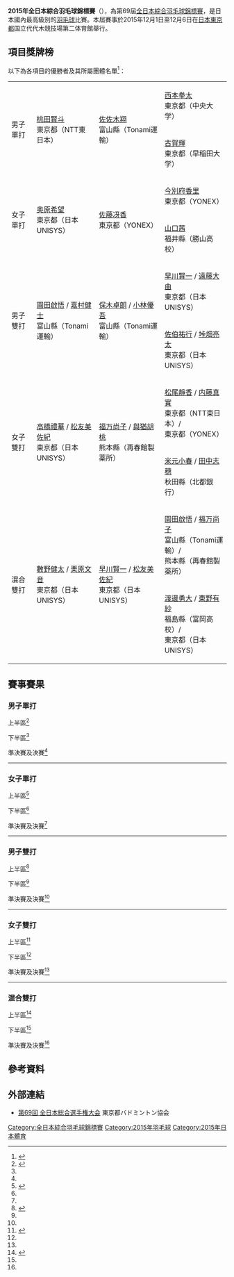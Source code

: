 {{noteTA|G1=Badminton}}
{{infobox badminton event
|name           = 2015年全日本綜合羽毛球錦標賽
|image          = 
|size           = 
|caption        = 
|dates          = 2015年12月1日－12月6日
|number_edition = 第69屆
|level          = 
|prize_money    =
|location       = {{JPN}}[[東京都|東京都]]
|venue          = 国立代代木競技場第二体育館
|previous       = 2014年全日本綜合羽毛球錦標賽
|next           = 2016年全日本綜合羽毛球錦標賽
}}
'''2015年全日本綜合羽毛球錦標賽'''（{{lang-ja|平成27年度全日本総合バドミントン選手権大会}}），為第69屆[[全日本綜合羽毛球錦標賽|全日本綜合羽毛球錦標賽]]，是日本國內最高級別的[[羽毛球|羽毛球]]比賽。本屆賽事於2015年12月1日至12月6日在[[日本|日本]][[東京都|東京都]]国立代代木競技場第二体育館舉行。

==項目獎牌榜==
以下為各項目的優勝者及其所屬團體名單<ref>{{cite web|title=平成27年度全日本総合バドミントン選手権大会|url=http://www.badminton-a.com/all69japan/20151206.pdf|accessdate=2015-12-07|archive-date=2015-12-16|archive-url=https://web.archive.org/web/20151216015028/http://www.badminton-a.com/all69japan/20151206.pdf|dead-url=no}}{{ja}}</ref>：
{| {{MedalistTable|labelwidth=80px|type=項目|style=font-size:small;}}
|-
|rowspan=2|男子單打
|rowspan=2|[[桃田賢斗|桃田賢斗]]<br/>東京都（NTT東日本）
|rowspan=2|[[佐佐木翔|佐佐木翔]]<br/>富山縣（Tonami運輸）
|[[西本拳太|西本拳太]]<br/>東京都（中央大学）
|-
|[[古賀輝|古賀輝]]<br/>東京都（早稲田大学）
|-
|rowspan=2|女子單打
|rowspan=2|[[奥原希望|奥原希望]]<br/>東京都（日本UNISYS）
|rowspan=2|[[佐藤冴香|佐藤冴香]]<br/>東京都（YONEX）
|[[今別府香里|今別府香里]]<br/>東京都（YONEX）
|-
|[[山口茜|山口茜]]<br/>福井縣（勝山高校）
|-
|rowspan=2|男子雙打
|rowspan=2|[[園田啟悟|園田啟悟]] / [[嘉村健士|嘉村健士]]<br/>富山縣（Tonami運輸）
|rowspan=2|[[保木卓朗|保木卓朗]] / [[小林優吾|小林優吾]]<br/>富山縣（Tonami運輸）
|[[早川賢一|早川賢一]] / [[遠藤大由|遠藤大由]]<br/>東京都（日本UNISYS）
|-
|[[佐伯祐行|佐伯祐行]] / [[垰畑亮太|垰畑亮太]]<br/>東京都（日本UNISYS）
|-
|rowspan=2|女子雙打
|rowspan=2|[[高橋禮華|高橋禮華]] / [[松友美佐紀|松友美佐紀]]<br/>東京都（日本UNISYS）
|rowspan=2|[[福万尚子|福万尚子]] / [[與猶胡桃|與猶胡桃]]<br/>熊本縣（再春館製薬所）
|[[松尾靜香|松尾靜香]] / [[内藤真實|内藤真實]]<br/>東京都（NTT東日本）/<br/>東京都（YONEX）
|-
|[[米元小春|米元小春]] / [[田中志穗|田中志穗]]<br/>秋田縣（北都銀行）
|-
|rowspan=2|混合雙打
|rowspan=2|[[數野健太|數野健太]] / [[栗原文音|栗原文音]]<br/>東京都（日本UNISYS）
|rowspan=2|[[早川賢一|早川賢一]] / [[松友美佐紀|松友美佐紀]]<br/>東京都（日本UNISYS）
|[[園田啟悟|園田啟悟]] / [[福万尚子|福万尚子]]<br/>富山縣（Tonami運輸）/<br/>熊本縣（再春館製薬所）
|-
|[[渡邊勇大|渡邊勇大]] / [[東野有紗|東野有紗]]<br/>福島縣（富岡高校）/<br/>東京都（日本UNISYS）
|}

==賽事賽果==
===男子單打===
;上半區<ref name="MS">{{cite web|title=平成27年度全日本総合バドミントン選手権大会 男子シングルス|url=https://www.badminton.or.jp/games/pdf/2015/20151206_sogou_result.pdf|publisher=日本バドミントン協会|accessdate=2019-01-27|archive-date=2019-01-27|archive-url=https://web.archive.org/web/20190127094531/https://www.badminton.or.jp/games/pdf/2015/20151206_sogou_result.pdf|dead-url=no}}{{ja}}</ref>
{{16TeamBracket-Compact-Tennis3
| RD1-seed01=
| RD1-team01='''[[桃田賢斗|桃田賢斗]]'''<br/>（東京都 - NTT東日本）
| RD1-score01-1=
| RD1-score01-2=
| RD1-score01-3=
| RD1-seed02=
| RD1-team02=(轮空）
| RD1-score02-1=
| RD1-score02-2=
| RD1-score02-3=

| RD1-seed03=
| RD1-team03='''[[五十嵐優|五十嵐優]]'''<br/>（東京都 -  中央大学）
| RD1-score03-1=15
| RD1-score03-2='''21
| RD1-score03-3='''21
| RD1-seed04=
| RD1-team04=[[下農走|下農走]]<br/>（富山県 - Tonami運輸） 
| RD1-score04-1='''21
| RD1-score04-2=6
| RD1-score04-3=13

| RD1-seed05=
| RD1-team05='''[[井上拓斗|井上拓斗]]'''<br/>（東京都 - 日本UNISYS） 
| RD1-score05-1='''21
| RD1-score05-2=23
| RD1-score05-3='''22
| RD1-seed06=
| RD1-team06=[[小野寺裕介|小野寺裕介]]<br/>（東京都 - 日本UNISYS） 
| RD1-score06-1=13
| RD1-score06-2='''25
| RD1-score06-3=20

| RD1-seed07=
| RD1-team07=[[渡邉航貴|渡邉航貴]]<br/>（埼玉県 - 埼玉栄高校）
| RD1-score07-1='''23
| RD1-score07-2=14
| RD1-score07-3=16
| RD1-seed08=
| RD1-team08='''[[堀内研人|堀内研人]]'''<br/>（神奈川県 - 日立信息与通信工程） 
| RD1-score08-1=21
| RD1-score08-2='''21
| RD1-score08-3='''21

| RD1-seed09=
| RD1-team09='''[[西本拳太|西本拳太]]'''<br/>（東京都 - 中央大学）
| RD1-score09-1='''21
| RD1-score09-2='''21
| RD1-score09-3=
| RD1-seed10=
| RD1-team10=[[千京尚将|千京尚将]]<br/>（福井県 - 奥越特別支援学校教職員） 
| RD1-score10-1=9
| RD1-score10-2=9
| RD1-score10-3=

| RD1-seed11=
| RD1-team11={{nowrap|'''[[古財和輝|古財和輝]]'''<br/>（京都府 - 龍谷大学職員）}}
| RD1-score11-1='''21
| RD1-score11-2='''21
| RD1-score11-3=
| RD1-seed12=
| RD1-team12=[[竹内宏気|竹内宏気]]<br/>（東京都 - NTT東日本）
| RD1-score12-1=17
| RD1-score12-2=14
| RD1-score12-3=

| RD1-seed13=
| RD1-team13='''[[松川直弘|松川直弘]]'''<br/>（神奈川県 - 日立信息与通信工程） 
| RD1-score13-1='''21
| RD1-score13-2=23
| RD1-score13-3='''21
| RD1-seed14=
| RD1-team14=[[竹村純|竹村純]]<br/>（北海道 - JR 北海道）
| RD1-score14-1=15
| RD1-score14-2='''25
| RD1-score14-3=8

| RD1-seed15=
| RD1-team15=[[銭谷翔|銭谷翔]]<br/>（和歌山県 - 有田市役所）
| RD1-score15-1=20
| RD1-score15-2=19
| RD1-score15-3=
| RD1-seed16=
| RD1-team16='''[[坂井一将|坂井一将]]'''<br/>（東京都 - 日本UNISYS）
| RD1-score16-1='''22
| RD1-score16-2='''21
| RD1-score16-3=

| RD2-seed01=
| RD2-team01='''[[桃田賢斗|桃田賢斗]]'''<br/>（東京都 - NTT東日本）
| RD2-score01-1=18
| RD2-score01-2='''21
| RD2-score01-3='''21
| RD2-seed02=
| RD2-team02=[[五十嵐優|五十嵐優]]<br/>（東京都 -  中央大学）
| RD2-score02-1='''21
| RD2-score02-2=15
| RD2-score02-3=8

| RD2-seed03=
| RD2-team03='''[[井上拓斗|井上拓斗]]'''<br/>（東京都 - 日本UNISYS） 
| RD2-score03-1='''21
| RD2-score03-2=11
| RD2-score03-3=
| RD2-seed04=
| RD2-team04=[[堀内研人|堀内研人]]<br/>（神奈川県 - 日立信息与通信工程） (途中退赛）
| RD2-score04-1=18
| RD2-score04-2=
| RD2-score04-3=

| RD2-seed05=
| RD2-team05='''[[西本拳太|西本拳太]]'''<br/>（東京都 - 中央大学）
| RD2-score05-1='''21
| RD2-score05-2='''21
| RD2-score05-3=
| RD2-seed06=
| RD2-team06={{nowrap|[[古財和輝|古財和輝]]<br/>（京都府 - 龍谷大学職員）}}
| RD2-score06-1=11
| RD2-score06-2=18
| RD2-score06-3=

| RD2-seed07=
| RD2-team07=[[松川直弘|松川直弘]]<br/>（神奈川県 - 日立信息与通信工程） 
| RD2-score07-1=10
| RD2-score07-2=12
| RD2-score07-3=
| RD2-seed08=
| RD2-team08='''[[坂井一将|坂井一将]]'''<br/>（東京都 - 日本UNISYS）
| RD2-score08-1='''21
| RD2-score08-2='''21
| RD2-score08-3=

| RD3-seed01=
| RD3-team01='''[[桃田賢斗|桃田賢斗]]'''<br/>（東京都 - NTT東日本）
| RD3-score01-1='''21
| RD3-score01-2='''21
| RD3-score01-3=
| RD3-seed02=
| RD3-team02=[[井上拓斗|井上拓斗]]<br/>（東京都 - 日本UNISYS）
| RD3-score02-1=15
| RD3-score02-2=14
| RD3-score02-3=

| RD3-seed03=
| RD3-team03='''[[西本拳太|西本拳太]]'''<br/>（東京都 - 中央大学）
| RD3-score03-1='''21
| RD3-score03-2=17
| RD3-score03-3='''21
| RD3-seed04=
| RD3-team04=[[坂井一将|坂井一将]]<br/>（東京都 - 日本UNISYS）
| RD3-score04-1=13
| RD3-score04-2='''21
| RD3-score04-3=17

| RD4-seed01=
| RD4-team01='''[[桃田賢斗|桃田賢斗]]'''<br/>（東京都 - NTT東日本）
| RD4-score01-1=19
| RD4-score01-2='''21
| RD4-score01-3='''21
| RD4-seed02=
| RD4-team02=[[西本拳太|西本拳太]]<br/>（東京都 - 中央大学）
| RD4-score02-1='''21
| RD4-score02-2=9
| RD4-score02-3=12
}}
;下半區<ref name="MS"/>
{{16TeamBracket-Compact-Tennis3
| RD1-seed01=
| RD1-team01='''[[上田拓馬|上田拓馬]]'''<br/>（東京都 - 日本UNISYS）
| RD1-score01-1='''21
| RD1-score01-2='''22
| RD1-score01-3=
| RD1-seed02=
| RD1-team02={{nowrap|[[奈良岡功大|奈良岡功大]]<br/>（青森県 - 浪岡中）}}
| RD1-score02-1=17
| RD1-score02-2=20
| RD1-score02-3=

| RD1-seed03=
| RD1-team03=[[大関修平|大関修平]]<br/>（東京都 - 中央大学）
| RD1-score03-1='''22
| RD1-score03-2=18
| RD1-score03-3=9
| RD1-seed04=
| RD1-team04='''[[内藤浩司|内藤浩司]]'''<br/>（神奈川県 - 日立信息与通信工程）
| RD1-score04-1=20
| RD1-score04-2='''21
| RD1-score04-3='''21

| RD1-seed05=
| RD1-team05='''[[古賀輝|古賀輝]]'''<br/>（東京都 - 早稲田大学）
| RD1-score05-1='''21
| RD1-score05-2='''21
| RD1-score05-3=
| RD1-seed06=
| RD1-team06=[[小倉由嵩|小倉由嵩]]<br/>（大阪府 - 東大阪大学柏原高校）
| RD1-score06-1=12
| RD1-score06-2=19
| RD1-score06-3=

| RD1-seed07=
| RD1-team07=[[堀川善生|堀川善生]]<br/>（宮城県 - 东北马克斯）
| RD1-score07-1=9
| RD1-score07-2=17
| RD1-score07-3=
| RD1-seed08=
| RD1-team08='''[[常山幹太|常山幹太]]'''<br/>（富山県 - Tonami運輸）
| RD1-score08-1='''21
| RD1-score08-2='''21
| RD1-score08-3=

| RD1-seed09=
| RD1-team09='''[[武下利一|武下利一]]'''<br/>（富山県 - Tonami運輸）
| RD1-score09-1='''21
| RD1-score09-2='''21
| RD1-score09-3=
| RD1-seed10=
| RD1-team10=[[佐藤黎|佐藤黎]]<br/>（東京都 - NTT東日本）
| RD1-score10-1=12
| RD1-score10-2=13
| RD1-score10-3=

| RD1-seed11=
| RD1-team11='''[[渡邊勇大|渡邊勇大]]'''<br/>（福島県 - 富岡高校）
| RD1-score11-1=15
| RD1-score11-2='''21
| RD1-score11-3='''22
| RD1-seed12=
| RD1-team12=[[山口容正|山口容正]]<br/>（富山県 - Tonami運輸）
| RD1-score12-1='''21
| RD1-score12-2=12
| RD1-score12-3=20

| RD1-seed13=
| RD1-team13=[[古賀穂|古賀穂]]<br/>（東京都 - 早稲田大学）
| RD1-score13-1=15
| RD1-score13-2=16
| RD1-score13-3=
| RD1-seed14=
| RD1-team14='''[[丸尾亮太郎|丸尾亮太郎]]'''<br/>（神奈川県 - 日立信息与通信工程）
| RD1-score14-1='''21
| RD1-score14-2='''21
| RD1-score14-3=

| RD1-seed15=
| RD1-team15=[[髙野将斗|髙野将斗]]<br/>（東京都 - 明治大学）
| RD1-score15-1=11
| RD1-score15-2='''21
| RD1-score15-3=12
| RD1-seed16=
| RD1-team16='''[[佐佐木翔|佐佐木翔]]'''<br/>（富山県 - Tonami運輸）
| RD1-score16-1='''21
| RD1-score16-2=16
| RD1-score16-3='''21

| RD2-seed01=
| RD2-team01='''[[上田拓馬|上田拓馬]]'''<br/>（東京都 - 日本UNISYS）
| RD2-score01-1='''21
| RD2-score01-2='''21
| RD2-score01-3=
| RD2-seed02=
| RD2-team02=[[内藤浩司|内藤浩司]]<br/>（神奈川県 - 日立信息与通信工程）
| RD2-score02-1=15
| RD2-score02-2=8
| RD2-score02-3=

| RD2-seed03=
| RD2-team03='''[[古賀輝|古賀輝]]'''<br/>（東京都 - 早稲田大学）
| RD2-score03-1='''21
| RD2-score03-2=12
| RD2-score03-3='''23
| RD2-seed04=
| RD2-team04=[[常山幹太|常山幹太]]<br/>（富山県 - Tonami運輸）
| RD2-score04-1=19
| RD2-score04-2='''21
| RD2-score04-3=21

| RD2-seed05=
| RD2-team05='''[[武下利一|武下利一]]'''<br/>（富山県 - Tonami運輸）
| RD2-score05-1='''21
| RD2-score05-2='''21
| RD2-score05-3=
| RD2-seed06=
| RD2-team06=[[渡邊勇大|渡邊勇大]]<br/>（福島県 - 富岡高校）
| RD2-score06-1=12
| RD2-score06-2=13
| RD2-score06-3=

| RD2-seed07=
| RD2-team07=[[丸尾亮太郎|丸尾亮太郎]]<br/>（神奈川県 - 日立信息与通信工程）
| RD2-score07-1=15
| RD2-score07-2=8
| RD2-score07-3=
| RD2-seed08=
| RD2-team08='''[[佐佐木翔|佐佐木翔]]'''<br/>（富山県 - Tonami運輸）
| RD2-score08-1='''21
| RD2-score08-2='''21
| RD2-score08-3=

| RD3-seed01=
| RD3-team01=[[上田拓馬|上田拓馬]]<br/>（東京都 - 日本UNISYS）
| RD3-score01-1='''21
| RD3-score01-2=19
| RD3-score01-3=7
| RD3-seed02=
| RD3-team02='''[[古賀輝|古賀輝]]'''<br/>（東京都 - 早稲田大学）
| RD3-score02-1=15
| RD3-score02-2='''21
| RD3-score02-3='''21

| RD3-seed03=
| RD3-team03=[[武下利一|武下利一]]<br/>（富山県 - Tonami運輸）
| RD3-score03-1=19
| RD3-score03-2=18
| RD3-score03-3=
| RD3-seed04=
| RD3-team04='''[[佐佐木翔|佐佐木翔]]'''<br/>（富山県 - Tonami運輸）
| RD3-score04-1='''21
| RD3-score04-2='''21
| RD3-score04-3=

| RD4-seed01=
| RD4-team01=[[古賀輝|古賀輝]]<br/>（東京都 - 早稲田大学）
| RD4-score01-1=10
| RD4-score01-2=16
| RD4-score01-3=
| RD4-seed02=
| RD4-team02='''[[佐佐木翔|佐佐木翔]]'''<br/>（富山県 - Tonami運輸）
| RD4-score02-1='''21
| RD4-score02-2='''21
| RD4-score02-3=
}}
;準決賽及決賽<ref name="MS"/>
{{4TeamBracket-Tennis3-v2
| team-width=200
| RD1-seed1=
| RD1-team1='''[[桃田賢斗|桃田賢斗]]'''<br/>（東京都 - NTT東日本）
| RD1-score1-1=19
| RD1-score1-2='''21
| RD1-score1-3='''21
| RD1-seed2=
| RD1-team2=[[西本拳太|西本拳太]]<br/>（東京都 - 中央大学）
| RD1-score2-1='''21
| RD1-score2-2=9
| RD1-score2-3=12

| RD1-seed3=
| RD1-team3=[[古賀輝|古賀輝]]<br/>（東京都 - 早稲田大学）
| RD1-score3-1=10
| RD1-score3-2=16
| RD1-score3-3=
| RD1-seed4=
| RD1-team4='''[[佐佐木翔|佐佐木翔]]'''<br/>（富山県 - Tonami運輸）
| RD1-score4-1='''21
| RD1-score4-2='''21
| RD1-score4-3=

| RD2-seed1=
| RD2-team1='''[[桃田賢斗|桃田賢斗]]'''<br/>（東京都 - NTT東日本）
| RD2-score1-1='''21
| RD2-score1-2='''21
| RD2-score1-3=
| RD2-seed2=
| RD2-team2=[[佐佐木翔|佐佐木翔]]<br/>（富山県 - Tonami運輸）
| RD2-score2-1=17
| RD2-score2-2=9
| RD2-score2-3=
}}
----

=== 女子單打 ===
;上半區<ref name="WS">{{cite web|title=平成27年度全日本総合バドミントン選手権大会 女子シングルス|url=https://www.badminton.or.jp/games/pdf/2015/20151206_sogou_result.pdf|publisher=日本バドミントン協会|accessdate=2019-01-27|archive-date=2019-01-27|archive-url=https://web.archive.org/web/20190127094531/https://www.badminton.or.jp/games/pdf/2015/20151206_sogou_result.pdf|dead-url=no}}{{ja}}</ref>
{{16TeamBracket-Compact-Tennis3
| RD1-seed01=
| RD1-team01='''[[山口茜_(羽毛球運動員)|山口茜]]'''<br/>（熊本県 - 再春館製薬所）
| RD1-score01-1='''21
| RD1-score01-2='''21
| RD1-score01-3=
| RD1-seed02=
| RD1-team02=[[朝岡依純|朝岡依純]]<br/>（東京都 - 龍谷大学）
| RD1-score02-1=16
| RD1-score02-2=13
| RD1-score02-3=

| RD1-seed03=
| RD1-team03='''[[漆﨑真子|漆﨑真子]]'''<br/>（島根県 - 山陰合同銀行）
| RD1-score03-1='''21
| RD1-score03-2='''21
| RD1-score03-3=
| RD1-seed04=
| RD1-team04=[[大久保敦美|大久保敦美]]<br/>（茨城県 - 筑波大学）
| RD1-score04-1=13
| RD1-score04-2=15
| RD1-score04-3=

| RD1-seed05=
| RD1-team05='''[[峰歩美|峰歩美]]'''<br/>（熊本県 - 再春館製薬所）
| RD1-score05-1='''21
| RD1-score05-2='''22
| RD1-score05-3=
| RD1-seed06=
| RD1-team06=[[福永彩|福永彩]]<br/>（神奈川県 - 専修大学）
| RD1-score06-1=13
| RD1-score06-2=20
| RD1-score06-3=

| RD1-seed07=
| RD1-team07={{nowrap|[[髙橋明日香|髙橋明日香]]<br/>（福島県 - Futaba Mirai Gakuen高中）}}
| RD1-score07-1=12
| RD1-score07-2=17
| RD1-score07-3=
| RD1-seed08=
| RD1-team08='''[[川上紗惠奈|川上紗惠奈]]'''<br/>（福島県 - 富岡高校）
| RD1-score08-1='''21
| RD1-score08-2='''21
| RD1-score08-3=

| RD1-seed09=
| RD1-team09='''[[佐藤冴香|佐藤冴香]]'''<br/>（東京都 - 日本UNISYS）
| RD1-score09-1='''21
| RD1-score09-2='''21
| RD1-score09-3=
| RD1-seed10=
| RD1-team10=[[杉野文保|杉野文保]]<br/>（京都府 - 龍谷大学）
| RD1-score10-1=15
| RD1-score10-2=14
| RD1-score10-3=

| RD1-seed11=
| RD1-team11='''[[土井杏奈|土井杏奈]]'''<br/>（東京都 - 尤尼克斯）
| RD1-score11-1='''21
| RD1-score11-2=18
| RD1-score11-3='''21
| RD1-seed12=
| RD1-team12=[[渡邉あかね|渡邉あかね]]<br/>（東京都 - NTT東日本）
| RD1-score12-1=18
| RD1-score12-2='''21
| RD1-score12-3=6

| RD1-seed13=
| RD1-team13='''[[仁平菜月|仁平菜月]]'''<br/>（福島県 -  富岡高校）
| RD1-score13-1='''21
| RD1-score13-2='''21
| RD1-score13-3=
| RD1-seed14=
| RD1-team14=[[小口晃佳|小口晃佳]]<br/>（和歌山県 - 池田小学校教職員）
| RD1-score14-1=15
| RD1-score14-2=10
| RD1-score14-3=

| RD1-seed15=
| RD1-team15=[[川島美南|川島美南]]<br/>（埼玉県 - 埼玉栄高校）
| RD1-score15-1=13
| RD1-score15-2=7
| RD1-score15-3=
| RD1-seed16=
| RD1-team16='''[[三谷美菜津|三谷美菜津]]'''<br/>（東京都 - NTT東日本）
| RD1-score16-1='''21
| RD1-score16-2='''21
| RD1-score16-3=

| RD2-seed01=
| RD2-team01='''[[山口茜_(羽毛球運動員)|山口茜]]'''<br/>（熊本県 - 再春館製薬所）
| RD2-score01-1='''21
| RD2-score01-2=18
| RD2-score01-3='''21
| RD2-seed02=
| RD2-team02=[[漆﨑真子|漆﨑真子]]<br/>（島根県 - 山陰合同銀行）
| RD2-score02-1=14
| RD2-score02-2='''21
| RD2-score02-3=18

| RD2-seed03=
| RD2-team03=[[峰歩美|峰歩美]]<br/>（熊本県 - 再春館製薬所）
| RD2-score03-1=4
| RD2-score03-2=19
| RD2-score03-3=
| RD2-seed04=
| RD2-team04='''[[川上紗惠奈|川上紗惠奈]]'''<br/>（福島県 - 富岡高校）
| RD2-score04-1='''21
| RD2-score04-2='''21
| RD2-score04-3=

| RD2-seed05=
| RD2-team05='''[[佐藤冴香|佐藤冴香]]'''<br/>（東京都 - 日本UNISYS）
| RD2-score05-1='''21
| RD2-score05-2='''21
| RD2-score05-3=
| RD2-seed06=
| RD2-team06=[[土井杏奈|土井杏奈]]<br/>（東京都 - 尤尼克斯）
| RD2-score06-1=12
| RD2-score06-2=19
| RD2-score06-3=

| RD2-seed07=
| RD2-team07=[[仁平菜月|仁平菜月]]<br/>（福島県 -  富岡高校）
| RD2-score07-1=17
| RD2-score07-2='''21
| RD2-score07-3=13
| RD2-seed08=
| RD2-team08='''[[三谷美菜津|三谷美菜津]]'''<br/>（東京都 - NTT東日本）
| RD2-score08-1='''21
| RD2-score08-2=18
| RD2-score08-3='''21

| RD3-seed01=
| RD3-team01='''[[山口茜_(羽毛球運動員)|山口茜]]'''<br/>（熊本県 - 再春館製薬所）
| RD3-score01-1='''21
| RD3-score01-2='''22
| RD3-score01-3=
| RD3-seed02=
| RD3-team02=[[川上紗惠奈|川上紗惠奈]]<br/>（秋田県 - 北都銀行）
| RD3-score02-1=12
| RD3-score02-2=20
| RD3-score02-3=

| RD3-seed03=
| RD3-team03='''[[佐藤冴香|佐藤冴香]]'''<br/>（東京都 - 日本UNISYS）
| RD3-score03-1='''21
| RD3-score03-2='''21
| RD3-score03-3=
| RD3-seed04=
| RD3-team04=[[三谷美菜津|三谷美菜津]]<br/>（東京都 - NTT東日本）
| RD3-score04-1=19
| RD3-score04-2=16
| RD3-score04-3=

| RD4-seed01=
| RD4-team01=[[山口茜_(羽毛球運動員)|山口茜]]<br/>（熊本県 - 再春館製薬所）
| RD4-score01-1=9
| RD4-score01-2=15
| RD4-score01-3=
| RD4-seed02=
| RD4-team02='''[[佐藤冴香|佐藤冴香]]'''<br/>（東京都 - 日本UNISYS）
| RD4-score02-1='''21
| RD4-score02-2='''21
| RD4-score02-3=
}}
;下半區<ref name="WS"/>
{{16TeamBracket-Compact-Tennis3
| RD1-seed01=
| RD1-team01='''[[奥原希望|奥原希望]]'''<br/>（東京都 - 日本UNISYS）
| RD1-score01-1='''21
| RD1-score01-2='''21
| RD1-score01-3=
| RD1-seed02=
| RD1-team02=[[海老原詩織|海老原詩織]]<br/>（栃木県 - 作新学院高校）
| RD1-score02-1=10
| RD1-score02-2=8
| RD1-score02-3=

| RD1-seed03=
| RD1-team03=[[廣田彩花|廣田彩花]]<br/>（熊本県 - 再春館製薬所）
| RD1-score03-1=10
| RD1-score03-2=13
| RD1-score03-3=
| RD1-seed04=
| RD1-team04='''[[鈴木温子|鈴木温子]]'''<br/>（東京都 - 尤尼克斯）
| RD1-score04-1='''21
| RD1-score04-2='''21
| RD1-score04-3=

| RD1-seed05=
| RD1-team05='''[[福島由纪|福島由纪]]'''<br/>（熊本県 - 再春館製薬所）
| RD1-score05-1='''21
| RD1-score05-2='''21
| RD1-score05-3=
| RD1-seed06=
| RD1-team06=[[川島里羅|川島里羅]]<br/>（東京都 - NTT東日本）
| RD1-score06-1=15
| RD1-score06-2=13
| RD1-score06-3=

| RD1-seed07=
| RD1-team07=[[大家夏稀|大家夏稀]]<br/>（石川県 - 金沢向陽高校）
| RD1-score07-1=11
| RD1-score07-2=16
| RD1-score07-3=
| RD1-seed08=
| RD1-team08='''[[大堀彩|大堀彩]]'''<br/>（東京都 - NTT東日本）
| RD1-score08-1='''21
| RD1-score08-2='''21
| RD1-score08-3=

| RD1-seed09=
| RD1-team09='''[[今別府香里|今別府香里]]'''<br/>（東京都 - 尤尼克斯）
| RD1-score09-1='''21
| RD1-score09-2='''21
| RD1-score09-3=
| RD1-seed10=
| RD1-team10=[[中村恭子|中村恭子]]<br/>（神奈川県 - 日本体育大学）
| RD1-score10-1=12
| RD1-score10-2=6
| RD1-score10-3=

| RD1-seed11=
| RD1-team11={{nowrap|'''[[齋藤栞|齋藤栞]]'''<br/>（埼玉県 -  埼玉栄高校）}}
| RD1-score11-1='''21
| RD1-score11-2=10
| RD1-score11-3='''21
| RD1-seed12=
| RD1-team12=[[星千智|星千智]]<br/>（東京都 - 日本UNISYS）
| RD1-score12-1=18
| RD1-score12-2='''21
| RD1-score12-3=11

| RD1-seed13=
| RD1-team13='''[[打田志津|打田志津]]'''<br/>（東京都 - 日本UNISYS）
| RD1-score13-1='''21
| RD1-score13-2='''21
| RD1-score13-3=
| RD1-seed14=
| RD1-team14=[[大迫晴加|大迫晴加]]<br/>（兵庫県 - 三菱電機）
| RD1-score14-1=14
| RD1-score14-2=9
| RD1-score14-3=

| RD1-seed15=
| RD1-team15=[[武田陽子|武田陽子]]<br/>（和歌山県 - 岩出中学校教職員）
| RD1-score15-1=14
| RD1-score15-2=9
| RD1-score15-3=
| RD1-seed16=
| RD1-team16='''[[橋本由衣|橋本由衣]]'''<br/>（東京都 - NTT東日本）
| RD1-score16-1='''21
| RD1-score16-2='''21
| RD1-score16-3=

| RD2-seed01=
| RD2-team01='''[[奥原希望|奥原希望]]'''<br/>（東京都 - 日本UNISYS）
| RD2-score01-1='''21
| RD2-score01-2='''21
| RD2-score01-3=
| RD2-seed02=
| RD2-team02=[[鈴木温子|鈴木温子]]<br/>（東京都 - 尤尼克斯）
| RD2-score02-1=10
| RD2-score02-2=16
| RD2-score02-3=

| RD2-seed03=
| RD2-team03=[[福島由纪|福島由纪]]<br/>（熊本県 - 再春館製薬所）
| RD2-score03-1=14
| RD2-score03-2=13
| RD2-score03-3=
| RD2-seed04=
| RD2-team04='''[[大堀彩|大堀彩]]'''<br/>（東京都 - NTT東日本）
| RD2-score04-1='''21
| RD2-score04-2='''21
| RD2-score04-3=

| RD2-seed05=
| RD2-team05='''[[今別府香里|今別府香里]]'''<br/>（東京都 - 尤尼克斯）
| RD2-score05-1='''21
| RD2-score05-2='''21
| RD2-score05-3=
| RD2-seed06=
| RD2-team06={{nowrap|[[齋藤栞|齋藤栞]]<br/>（埼玉県 -  埼玉栄高校）}}
| RD2-score06-1=10
| RD2-score06-2=11
| RD2-score06-3=

| RD2-seed07=
| RD2-team07=[[打田志津|打田志津]]<br/>（東京都 - 日本UNISYS）
| RD2-score07-1=23
| RD2-score07-2=10
| RD2-score07-3=
| RD2-seed08=
| RD2-team08='''[[橋本由衣|橋本由衣]]'''<br/>（東京都 - NTT東日本）
| RD2-score08-1='''25
| RD2-score08-2='''21
| RD2-score08-3=

| RD3-seed01=
| RD3-team01='''[[奥原希望|奥原希望]]'''<br/>（東京都 - 日本UNISYS）
| RD3-score01-1='''21
| RD3-score01-2='''21
| RD3-score01-3=
| RD3-seed02=
| RD3-team02=[[大堀彩|大堀彩]]<br/>（東京都 - NTT東日本）
| RD3-score02-1=13
| RD3-score02-2=14
| RD3-score02-3=

| RD3-seed03=
| RD3-team03='''[[今別府香里|今別府香里]]'''<br/>（東京都 - 尤尼克斯）
| RD3-score03-1='''21
| RD3-score03-2='''21
| RD3-score03-3=
| RD3-seed04=
| RD3-team04=[[橋本由衣|橋本由衣]]<br/>（東京都 - NTT東日本）
| RD3-score04-1=19
| RD3-score04-2=13
| RD3-score04-3=

| RD4-seed01=
| RD4-team01='''[[奥原希望|奥原希望]]'''<br/>（東京都 - 日本UNISYS）
| RD4-score01-1='''21
| RD4-score01-2='''21
| RD4-score01-3=
| RD4-seed02=
| RD4-team02=[[今別府香里|今別府香里]]<br/>（東京都 - 尤尼克斯）
| RD4-score02-1=16
| RD4-score02-2=18
| RD4-score02-3=
}}
;準決賽及決賽<ref name="WS"/>
{{4TeamBracket-Tennis3-v2
| team-width=200
| RD1-seed1=
| RD1-team1=[[山口茜_(羽毛球運動員)|山口茜]]<br/>（熊本県 - 再春館製薬所）
| RD1-score1-1=9
| RD1-score1-2=15
| RD1-score1-3=
| RD1-seed2=
| RD1-team2='''[[佐藤冴香|佐藤冴香]]'''<br/>（東京都 - 日本UNISYS）
| RD1-score2-1='''21
| RD1-score2-2='''21
| RD1-score2-3=

| RD1-seed3=
| RD1-team3='''[[奥原希望|奥原希望]]'''<br/>（東京都 - 日本UNISYS）
| RD1-score3-1='''21
| RD1-score3-2='''21
| RD1-score3-3=
| RD1-seed4=
| RD1-team4=[[今別府香里|今別府香里]]<br/>（東京都 - 尤尼克斯）
| RD1-score4-1=16
| RD1-score4-2=18
| RD1-score4-3=

| RD2-seed1=
| RD2-team1=[[佐藤冴香|佐藤冴香]]<br/>（東京都 - 日本UNISYS）
| RD2-score1-1=12
| RD2-score1-2=20
| RD2-score1-3=
| RD2-seed2=
| RD2-team2='''[[奥原希望|奥原希望]]'''<br/>（東京都 - 日本UNISYS）
| RD2-score2-1='''21
| RD2-score2-2='''22
| RD2-score2-3=
}}
----

=== 男子雙打 ===
;上半區<ref name="MD">{{cite web|title=平成27年度全日本総合バドミントン選手権大会 男子シングルス|url=https://www.badminton.or.jp/games/pdf/2015/20151206_sogou_result.pdf|publisher=日本バドミントン協会|accessdate=2019-01-27|archive-date=2019-01-27|archive-url=https://web.archive.org/web/20190127094531/https://www.badminton.or.jp/games/pdf/2015/20151206_sogou_result.pdf|dead-url=no}}{{ja}}</ref>
{{16TeamBracket-Compact-Tennis3
| RD1-seed01=
| RD1-team01='''[[早川賢一|早川賢一]] / [[遠藤大由|遠藤大由]]'''<br/>（東京都 - 日本UNISYS）
| RD1-score01-1='''21
| RD1-score01-2='''21
| RD1-score01-3=
| RD1-seed02=
| RD1-team02=[[山村駿介|山村駿介]] / [[塚本好喜|塚本好喜]]<br/>（神奈川県 - 日立信息与通信工程）
| RD1-score02-1=14
| RD1-score02-2=15
| RD1-score02-3=

| RD1-seed03=
| RD1-team03='''[[宇野友規|宇野友規]] / [[西川裕次郎|西川裕次郎]]'''<br/>（東京都 - 法政大学）
| RD1-score03-1='''21
| RD1-score03-2='''22
| RD1-score03-3=
| RD1-seed04=
| RD1-team04=[[山澤直貴|山澤直貴]] / [[本田大樹|本田大樹]]<br/>（福島県 - 富岡高校）
| RD1-score04-1=19
| RD1-score04-2=20
| RD1-score04-3=

| RD1-seed05=
| RD1-team05='''[[渡邊勇大|渡邊勇大]] / [[三橋健也|三橋健也]]'''<br/>（福島県 - 富岡高校）
| RD1-score05-1='''21
| RD1-score05-2='''21
| RD1-score05-3=
| RD1-seed06=
| RD1-team06=[[小松﨑佑也|小松﨑佑也]] / [[松丸一輝|松丸一輝]]<br/>（東京都 - NTT東日本）
| RD1-score06-1=18
| RD1-score06-2=17
| RD1-score06-3=

| RD1-seed07=
| RD1-team07={{nowrap|[[浦井唯行|浦井唯行]] / [[三浦昂|三浦昂]]<br/>（岐阜県 - 丸杉）}}
| RD1-score07-1=12
| RD1-score07-2=19
| RD1-score07-3=
| RD1-seed08=
| RD1-team08='''[[古賀輝|古賀輝]] / [[齋藤太一|齋藤太一]]'''<br/>（東京都 - 早稲田大学）
| RD1-score08-1='''21
| RD1-score08-2='''21
| RD1-score08-3=

| RD1-seed09=
| RD1-team09='''[[井上拓斗|井上拓斗]] / [[金子祐樹|金子祐樹]]'''<br/>（東京都 - 日本UNISYS）
| RD1-score09-1='''21
| RD1-score09-2='''21
| RD1-score09-3=
| RD1-seed10=
| RD1-team10=[[大野翔一|大野翔一]] / [[河野大地|河野大地]]<br/>（東京都 - 帝京大学）
| RD1-score10-1=8
| RD1-score10-2=16
| RD1-score10-3=

| RD1-seed11=
| RD1-team11=[[伊東克範|伊東克範]] / [[小林晃|小林晃]]<br/>（石川県 - 金泽学院俱乐部）
| RD1-score11-1=14
| RD1-score11-2='''21
| RD1-score11-3=20
| RD1-seed12=
| RD1-team12='''[[高階知也|高階知也]] / [[井谷和弥|井谷和弥]]'''<br/>（大阪府 - トリッキーパンダース）
| RD1-score12-1='''21
| RD1-score12-2=17
| RD1-score12-3='''22

| RD1-seed13=
| RD1-team13='''[[大嶋一彰|大嶋一彰]] / [[海野祐樹|海野祐樹]]'''<br/>（神奈川県 - 日立信息与通信工程）
| RD1-score13-1='''21
| RD1-score13-2='''21
| RD1-score13-3=
| RD1-seed14=
| RD1-team14=[[野村拓海|野村拓海]] / [[浅原大輔|浅原大輔]]<br/>（宮城県 - St. Ursula Gakuin Eiki高中）
| RD1-score14-1=9
| RD1-score14-2=12
| RD1-score14-3=

| RD1-seed15=
| RD1-team15=[[黒瀬尊敏|黒瀬尊敏]] / [[山東亮太|山東亮太]]<br/>和歌山県（和歌山県教育庁）/<br/>和歌山県（岩出市役所）
| RD1-score15-1=10
| RD1-score15-2=13
| RD1-score15-3=
| RD1-seed16=
| RD1-team16='''[[園田啟悟|園田啟悟]] / [[嘉村健士|嘉村健士]]'''<br/>（富山県 - Tonami運輸）
| RD1-score16-1='''21
| RD1-score16-2='''21
| RD1-score16-3=

| RD2-seed01=
| RD2-team01='''[[早川賢一|早川賢一]] / [[遠藤大由|遠藤大由]]'''<br/>（東京都 - 日本UNISYS）
| RD2-score01-1='''21
| RD2-score01-2='''21
| RD2-score01-3=
| RD2-seed02=
| RD2-team02=[[宇野友規|宇野友規]] / [[西川裕次郎|西川裕次郎]]<br/>（東京都 - 法政大学）
| RD2-score02-1=14
| RD2-score02-2=14
| RD2-score02-3=

| RD2-seed03=
| RD2-team03='''[[渡邊勇大|渡邊勇大]] / [[三橋健也|三橋健也]]'''<br/>（福島県 - 富岡高校）
| RD2-score03-1='''21
| RD2-score03-2='''21
| RD2-score03-3=
| RD2-seed04=
| RD2-team04=[[古賀輝|古賀輝]] / [[齋藤太一|齋藤太一]]<br/>（東京都 - 早稲田大学）
| RD2-score04-1=18
| RD2-score04-2=15
| RD2-score04-3=

| RD2-seed05=
| RD2-team05='''[[井上拓斗|井上拓斗]] / [[金子祐樹|金子祐樹]]'''<br/>（東京都 - 日本UNISYS）
| RD2-score05-1='''21
| RD2-score05-2=13
| RD2-score05-3='''21
| RD2-seed06=
| RD2-team06=[[高階知也|高階知也]] / [[井谷和弥|井谷和弥]]<br/>（大阪府 - トリッキーパンダース）
| RD2-score06-1=15
| RD2-score06-2='''21
| RD2-score06-3=19

| RD2-seed07=
| RD2-team07=[[大嶋一彰|大嶋一彰]] / [[海野祐樹|海野祐樹]]<br/>（神奈川県 - 日立信息与通信工程）
| RD2-score07-1=10
| RD2-score07-2=11
| RD2-score07-3=
| RD2-seed08=
| RD2-team08='''[[園田啟悟|園田啟悟]] / [[嘉村健士|嘉村健士]]'''<br/>（富山県 - Tonami運輸）
| RD2-score08-1='''21
| RD2-score08-2='''21
| RD2-score08-3=

| RD3-seed01=
| RD3-team01='''[[早川賢一|早川賢一]] / [[遠藤大由|遠藤大由]]'''<br/>（東京都 - 日本UNISYS）
| RD3-score01-1='''21
| RD3-score01-2='''21
| RD3-score01-3=
| RD3-seed02=
| RD3-team02=[[渡邊勇大|渡邊勇大]] / [[三橋健也|三橋健也]]<br/>（福島県 - 富岡高校）
| RD3-score02-1=10
| RD3-score02-2=13
| RD3-score02-3=

| RD3-seed03=
| RD3-team03=[[井上拓斗|井上拓斗]] / [[金子祐樹|金子祐樹]]<br/>（東京都 - 日本UNISYS）
| RD3-score03-1=14
| RD3-score03-2=12
| RD3-score03-3=
| RD3-seed04=
| RD3-team04='''[[園田啟悟|園田啟悟]] / [[嘉村健士|嘉村健士]]'''<br/>（富山県 - Tonami運輸）
| RD3-score04-1='''21
| RD3-score04-2='''21
| RD3-score04-3=

| RD4-seed01=
| RD4-team01=[[早川賢一|早川賢一]] / [[遠藤大由|遠藤大由]]<br/>（東京都 - 日本UNISYS）
| RD4-score01-1='''21
| RD4-score01-2=15
| RD4-score01-3=8
| RD4-seed02=
| RD4-team02='''[[園田啟悟|園田啟悟]] / [[嘉村健士|嘉村健士]]'''<br/>（富山県 - Tonami運輸）
| RD4-score02-1=19
| RD4-score02-2='''21
| RD4-score02-3='''21
}}
;下半區<ref name="MD"/>
{{16TeamBracket-Compact-Tennis3
| RD1-seed01=
| RD1-team01='''[[平田典靖|平田典靖]] / [[橋本博且|橋本博且]]'''<br/>（富山県 - Tonami運輸）
| RD1-score01-1='''21
| RD1-score01-2='''21
| RD1-score01-3=
| RD1-seed02=
| RD1-team02=[[小野寺雅之|小野寺雅之]] / [[岡村洋輝|岡村洋輝]]<br/>（埼玉県 - 埼玉栄高校）
| RD1-score02-1=10
| RD1-score02-2=11
| RD1-score02-3=

| RD1-seed03=
| RD1-team03=[[間瀬亮介|間瀬亮介]] / [[平津佳幸|平津佳幸]]<br/>（東京都 - 日本大学）
| RD1-score03-1=20
| RD1-score03-2=19
| RD1-score03-3=
| RD1-seed04=
| RD1-team04='''[[渡邊達哉|渡邊達哉]] / [[権藤公平|権藤公平]]'''<br/>（富山県 - Tonami運輸）
| RD1-score04-1='''22
| RD1-score04-2='''21
| RD1-score04-3=

| RD1-seed05=
| RD1-team05='''[[大越泉|大越泉]] / [[星野翔平|星野翔平]]'''<br/>（東京都 - NTT東日本）
| RD1-score05-1='''21
| RD1-score05-2='''21
| RD1-score05-3=
| RD1-seed06=
| RD1-team06=[[吉村諒|吉村諒]] / [[長嶋一輝|長嶋一輝]]<br/>（長崎県 - 西陵高校教職員）
| RD1-score06-1=15
| RD1-score06-2=15
| RD1-score06-3=

| RD1-seed07=
| RD1-team07=[[中里裕貴|中里裕貴]] / [[富岡寿将|富岡寿将]]<br/>（東京都 - 早稲田大学）
| RD1-score07-1=13
| RD1-score07-2=15
| RD1-score07-3=
| RD1-seed08=
| RD1-team08='''[[佐伯祐行|佐伯祐行]] / [[垰畑亮太|垰畑亮太]]'''<br/>（東京都 - 日本UNISYS）
| RD1-score08-1='''21
| RD1-score08-2='''21
| RD1-score08-3=

| RD1-seed09=
| RD1-team09='''[[保木卓朗|保木卓朗]] / [[小林優吾|小林優吾]]'''<br/>（富山県 - Tonami運輸）
| RD1-score09-1='''22
| RD1-score09-2='''21
| RD1-score09-3=
| RD1-seed10=
| RD1-team10=[[牧野公亮|牧野公亮]] / [[渡部大|渡部大]]<br/>岐阜県 （大垣東高校教職員）/<br/>岐阜県（高田中学校教職員）
| RD1-score10-1=20
| RD1-score10-2=14
| RD1-score10-3=

| RD1-seed11=
| RD1-team11=[[黒田匠馬|黒田匠馬]] / [[大橋擁太郎|大橋擁太郎]]<br/>岐阜県 （大垣東高校教職員）/<br/>岐阜県（高田中学校教職員）
| RD1-score11-1=20
| RD1-score11-2=14
| RD1-score11-3=
| RD1-seed12=
| RD1-team12='''[[竹内義憲|竹内義憲]] / [[島田大輝|島田大輝]]'''<br/>（東京都 -  尤尼克斯）
| RD1-score12-1='''22
| RD1-score12-2='''21
| RD1-score12-3=

| RD1-seed13=
| RD1-team13=[[五十嵐優|五十嵐優]] / [[中田政秀|中田政秀]]<br/>（東京都 - 中央大学）
| RD1-score13-1='''21
| RD1-score13-2=22
| RD1-score13-3=8
| RD1-seed14=
| RD1-team14='''[[渡邉航貴|渡邉航貴]] / [[仁平澄也|仁平澄也]]'''<br/>（埼玉県 - 埼玉栄高校）
| RD1-score14-1=13
| RD1-score14-2='''24
| RD1-score14-3='''21

| RD1-seed15=
| RD1-team15=[[髙島雅彦|髙島雅彦]] / [[東野圭悟|東野圭悟]]<br/>（北海道 - JR 北海道）
| RD1-score15-1=16
| RD1-score15-2=15
| RD1-score15-3=
| RD1-seed16=
| RD1-team16='''[[数野健太|数野健太]] / [[山田和司|山田和司]]'''<br/>（東京都 - 日本UNISYS）
| RD1-score16-1='''21
| RD1-score16-2='''21
| RD1-score16-3=

| RD2-seed01=
| RD2-team01='''[[平田典靖|平田典靖]] / [[橋本博且|橋本博且]]'''<br/>（富山県 - Tonami運輸）
| RD2-score01-1='''24
| RD2-score01-2='''21
| RD2-score01-3=
| RD2-seed02=
| RD2-team02=[[渡邊達哉|渡邊達哉]] / [[権藤公平|権藤公平]]<br/>（富山県 - Tonami運輸）
| RD2-score02-1=22
| RD2-score02-2=17
| RD2-score02-3=

| RD2-seed03=
| RD2-team03=[[大越泉|大越泉]] / [[星野翔平|星野翔平]]<br/>（東京都 - NTT東日本）
| RD2-score03-1=8
| RD2-score03-2='''21
| RD2-score03-3=9
| RD2-seed04=
| RD2-team04='''[[佐伯祐行|佐伯祐行]] / [[垰畑亮太|垰畑亮太]]'''<br/>（東京都 - 日本UNISYS）
| RD2-score04-1='''21
| RD2-score04-2=12
| RD2-score04-3='''21

| RD2-seed05=
| RD2-team05='''[[保木卓朗|保木卓朗]] / [[小林優吾|小林優吾]]'''<br/>（富山県 - Tonami運輸）
| RD2-score05-1='''22
| RD2-score05-2='''21
| RD2-score05-3=
| RD2-seed06=
| RD2-team06=[[竹内義憲|竹内義憲]] / [[島田大輝|島田大輝]]<br/>（東京都 -  尤尼克斯）
| RD2-score06-1=20
| RD2-score06-2=14
| RD2-score06-3=

| RD2-seed07=
| RD2-team07=[[渡邉航貴|渡邉航貴]] / [[仁平澄也|仁平澄也]]<br/>（埼玉県 - 埼玉栄高校）
| RD2-score07-1=11
| RD2-score07-2=13
| RD2-score07-3=
| RD2-seed08=
| RD2-team08='''[[数野健太|数野健太]] / [[山田和司|山田和司]]'''<br/>（東京都 - 日本UNISYS）
| RD2-score08-1='''21
| RD2-score08-2='''21
| RD2-score08-3=

| RD3-seed01=
| RD3-team01=[[平田典靖|平田典靖]] / [[橋本博且|橋本博且]]<br/>（富山県 - Tonami運輸）
| RD3-score01-1='''21
| RD3-score01-2=15
| RD3-score01-3=19
| RD3-seed02=
| RD3-team02='''[[佐伯祐行|佐伯祐行]] / [[垰畑亮太|垰畑亮太]]'''<br/>（東京都 - 日本UNISYS）
| RD3-score02-1=19
| RD3-score02-2='''21
| RD3-score02-3='''21

| RD3-seed03=
| RD3-team03='''[[保木卓朗|保木卓朗]] / [[小林優吾|小林優吾]]'''<br/>（富山県 - Tonami運輸）
| RD3-score03-1=22
| RD3-score03-2='''21
| RD3-score03-3='''21
| RD3-seed04=
| RD3-team04=[[数野健太|数野健太]] / [[山田和司|山田和司]]<br/>（東京都 - 日本UNISYS）
| RD3-score04-1='''24
| RD3-score04-2=18
| RD3-score04-3=14

| RD4-seed01=
| RD4-team01=[[佐伯祐行|佐伯祐行]] / [[垰畑亮太|垰畑亮太]]<br/>（東京都 - 日本UNISYS）
| RD4-score01-1=19
| RD4-score01-2='''23
| RD4-score01-3=15
| RD4-seed02=
| RD4-team02='''[[保木卓朗|保木卓朗]] / [[小林優吾|小林優吾]]'''<br/>（富山県 - Tonami運輸）
| RD4-score02-1='''21
| RD4-score02-2=21
| RD4-score02-3='''21
}}
;準決賽及決賽<ref name="MD"/>
{{4TeamBracket-Tennis3-v2
| team-width=200
| RD1-seed1=
| RD1-team1=[[早川賢一|早川賢一]] / [[遠藤大由|遠藤大由]]<br/>（東京都 - 日本UNISYS）
| RD1-score1-1='''21
| RD1-score1-2=15
| RD1-score1-3=8
| RD1-seed2=
| RD1-team2='''[[園田啟悟|園田啟悟]] / [[嘉村健士|嘉村健士]]'''<br/>（富山県 - Tonami運輸）
| RD1-score2-1=19
| RD1-score2-2='''21
| RD1-score2-3='''21

| RD1-seed3=
| RD1-team3=[[佐伯祐行|佐伯祐行]] / [[垰畑亮太|垰畑亮太]]<br/>（東京都 - 日本UNISYS）
| RD1-score3-1=19
| RD1-score3-2='''23
| RD1-score3-3=15
| RD1-seed4=
| RD1-team4='''[[保木卓朗|保木卓朗]] / [[小林優吾|小林優吾]]'''<br/>（富山県 - Tonami運輸）
| RD1-score4-1='''21
| RD1-score4-2=21
| RD1-score4-3='''21

| RD2-seed1=
| RD2-team1='''[[園田啟悟|園田啟悟]] / [[嘉村健士|嘉村健士]]'''<br/>（富山県 - Tonami運輸）
| RD2-score1-1=19
| RD2-score1-2='''21
| RD2-score1-3='''21
| RD2-seed2=
| RD2-team2=[[保木卓朗|保木卓朗]] / [[小林優吾|小林優吾]]<br/>（富山県 - Tonami運輸）
| RD2-score2-1='''21
| RD2-score2-2=15
| RD2-score2-3=8
}}
----

=== 女子雙打 ===
;上半區<ref name="WD">{{cite web|title=平成27年度全日本総合バドミントン選手権大会 女子シングルス|url=https://www.badminton.or.jp/games/pdf/2015/20151206_sogou_result.pdf|publisher=日本バドミントン協会|accessdate=2019-01-27|archive-date=2019-01-27|archive-url=https://web.archive.org/web/20190127094531/https://www.badminton.or.jp/games/pdf/2015/20151206_sogou_result.pdf|dead-url=no}}{{ja}}</ref>
{{16TeamBracket-Compact-Tennis3
| RD1-seed01=
| RD1-team01='''[[高橋禮華|高橋禮華]] / [[松友美佐紀|松友美佐紀]]'''<br/>東京都（日本UNISYS）
| RD1-score01-1=
| RD1-score01-2=
| RD1-score01-3=
| RD1-seed02=
| RD1-team02=（轮空）
| RD1-score02-1=
| RD1-score02-2=
| RD1-score02-3=

| RD1-seed03=
| RD1-team03='''[[村山祐美|村山祐美]] / [[浦谷夏未|浦谷夏未]]'''<br/>秋田県（北都銀行）
| RD1-score03-1='''21
| RD1-score03-2='''21
| RD1-score03-3=
| RD1-seed04=
| RD1-team04=[[篠田未来|篠田未来]] / [[清水望|清水望]]<br/>茨城県（日立化成）
| RD1-score04-1=15
| RD1-score04-2=12
| RD1-score04-3=

| RD1-seed05=
| RD1-team05='''[[久後明日美|久後明日美]] / [[横山めぐみ|横山めぐみ]]'''<br/>島根県（山陰合同銀行）
| RD1-score05-1='''21
| RD1-score05-2='''21
| RD1-score05-3=
| RD1-seed06=
| RD1-team06=[[窓場由加奈|窓場由加奈]] / [[宮浦玲奈|宮浦玲奈]]<br/>東京都（法政大学）
| RD1-score06-1=15
| RD1-score06-2=17
| RD1-score06-3=

| RD1-seed07=
| RD1-team07=[[本田恵利奈|本田恵利奈]] / [[野村有美|野村有美]]<br/>北海道（北翔大学）
| RD1-score07-1=19
| RD1-score07-2=13
| RD1-score07-3=
| RD1-seed08=
| RD1-team08='''[[新玉美郷|新玉美郷]] / [[渡邊茜|渡邊茜]]'''<br/>東京都（NTT東日本）
| RD1-score08-1='''21
| RD1-score08-2='''21
| RD1-score08-3=

| RD1-seed09=
| RD1-team09='''[[福島由纪|福島由纪]] / [[廣田彩花|廣田彩花]]'''<br/>熊本県（再春館製薬所）
| RD1-score09-1='''21
| RD1-score09-2='''21
| RD1-score09-3=
| RD1-seed10=
| RD1-team10=[[伊東可奈|伊東可奈]] / [[仲井由希乃|仲井由希乃]]<br/>熊本県（再春館製薬所）
| RD1-score10-1=9
| RD1-score10-2=12
| RD1-score10-3=

| RD1-seed11=
| RD1-team11=[[武田陽子|武田陽子]] / [[小口晃佳|小口晃佳]]<br/>和歌山県（岩出中学校教職員）/<br/>和歌山県（池田小学校教職員）
| RD1-score11-1=13
| RD1-score11-2=15
| RD1-score11-3=
| RD1-seed12=
| RD1-team12='''[[江藤理恵|江藤理恵]] / [[松田蒼|松田蒼]]'''<br/>岐阜県（Gifu Tricky Panders）
| RD1-score12-1='''21
| RD1-score12-2='''21
| RD1-score12-3=

| RD1-seed13=
| RD1-team13=[[樽野恵|樽野恵]] / [[橋本由衣|橋本由衣]]<br/>東京都（NTT東日本）
| RD1-score13-1='''21
| RD1-score13-2=16
| RD1-score13-3=16
| RD1-seed14=
| RD1-team14='''[[米元陽花|米元陽花]] / [[今井優歩|今井優歩]]'''<br/>山口県（Act Saikyo）
| RD1-score14-1=15
| RD1-score14-2='''21
| RD1-score14-3='''21

| RD1-seed15=
| RD1-team15=[[野村このみ|野村このみ]] / [[山本しずか|山本しずか]]<br/>兵庫県（高砂南高校教職員）/<br/>兵庫県（須磨学園高校教職員）
| RD1-score15-1=8
| RD1-score15-2=12
| RD1-score15-3=
| RD1-seed16=
| RD1-team16='''[[松尾静香|松尾静香]] / [[内藤真実|内藤真実]]'''<br/>東京都（NTT東日本）/<br/>東京都（尤尼克斯）
| RD1-score16-1='''21
| RD1-score16-2='''21
| RD1-score16-3=

| RD2-seed01=
| RD2-team01='''[[高橋禮華|高橋禮華]] / [[松友美佐紀|松友美佐紀]]'''<br/>東京都（日本UNISYS）
| RD2-score01-1='''21
| RD2-score01-2='''21
| RD2-score01-3=
| RD2-seed02=
| RD2-team02=[[村山祐美|村山祐美]] / [[浦谷夏未|浦谷夏未]]<br/>秋田県（北都銀行）
| RD2-score02-1=11
| RD2-score02-2=10
| RD2-score02-3=

| RD2-seed03=
| RD2-team03=[[久後明日美|久後明日美]] / [[横山めぐみ|横山めぐみ]]<br/>島根県（山陰合同銀行）
| RD2-score03-1='''21
| RD2-score03-2=19
| RD2-score03-3=19
| RD2-seed04=
| RD2-team04='''[[新玉美郷|新玉美郷]] / [[渡邊茜|渡邊茜]]'''<br/>東京都（NTT東日本）
| RD2-score04-1=14
| RD2-score04-2='''21
| RD2-score04-3='''21

| RD2-seed05=
| RD2-team05='''[[福島由纪|福島由纪]] / [[廣田彩花|廣田彩花]]'''<br/>熊本県（再春館製薬所）
| RD2-score05-1='''21
| RD2-score05-2='''21
| RD2-score05-3=
| RD2-seed06=
| RD2-team06=[[江藤理恵|江藤理恵]] / [[松田蒼|松田蒼]]<br/>岐阜県（Gifu Tricky Panders）
| RD2-score06-1=12
| RD2-score06-2=14
| RD2-score06-3=

| RD2-seed07=
| RD2-team07=[[米元陽花|米元陽花]] / [[今井優歩|今井優歩]]<br/>山口県（Act Saikyo）
| RD2-score07-1=17
| RD2-score07-2=17
| RD2-score07-3=
| RD2-seed08=
| RD2-team08='''[[松尾静香|松尾静香]] / [[内藤真実|内藤真実]]'''<br/>東京都（NTT東日本）/<br/>東京都（尤尼克斯）
| RD2-score08-1='''21
| RD2-score08-2='''21
| RD2-score08-3=

| RD3-seed01=
| RD3-team01='''[[高橋禮華|高橋禮華]] / [[松友美佐紀|松友美佐紀]]'''<br/>東京都（日本UNISYS）
| RD3-score01-1=16
| RD3-score01-2='''21
| RD3-score01-3='''21
| RD3-seed02=
| RD3-team02=[[新玉美郷|新玉美郷]] / [[渡邊茜|渡邊茜]]<br/>東京都（NTT東日本）
| RD3-score02-1='''21
| RD3-score02-2=12
| RD3-score02-3=6

| RD3-seed03=
| RD3-team03=[[福島由纪|福島由纪]] / [[廣田彩花|廣田彩花]]<br/>熊本県（再春館製薬所）
| RD3-score03-1=16
| RD3-score03-2=13
| RD3-score03-3=
| RD3-seed04=
| RD3-team04='''[[松尾静香|松尾静香]] / [[内藤真実|内藤真実]]'''<br/>東京都（NTT東日本）/<br/>東京都（尤尼克斯）
| RD3-score04-1='''21
| RD3-score04-2='''21
| RD3-score04-3=

| RD4-seed01=
| RD4-team01='''[[高橋禮華|高橋禮華]] / [[松友美佐紀|松友美佐紀]]'''<br/>東京都（日本UNISYS）
| RD4-score01-1='''21
| RD4-score01-2='''21
| RD4-score01-3=
| RD4-seed02=
| RD4-team02=[[松尾静香|松尾静香]] / [[内藤真実|内藤真実]]<br/>東京都（NTT東日本）/<br/>東京都（尤尼克斯）
| RD4-score02-1=16
| RD4-score02-2=17
| RD4-score02-3=
}}
;下半區<ref name="WD"/>
{{16TeamBracket-Compact-Tennis3
| RD1-seed01=
| RD1-team01=[[栗原文音|栗原文音]] / [[篠谷菜留|篠谷菜留]]<br/>東京都（日本UNISYS）
| RD1-score01-1='''21
| RD1-score01-2=15
| RD1-score01-3=10
| RD1-seed02=
| RD1-team02='''[[土井杏奈|土井杏奈]] / [[櫻本絢子|櫻本絢子]]'''<br/>東京都（尤尼克斯）
| RD1-score02-1=19
| RD1-score02-2='''21
| RD1-score02-3='''21

| RD1-seed03=
| RD1-team03=[[石上加奈子|石上加奈子]] / [[横山恵里香|横山恵里香]]<br/>兵庫県（園田学園高校）
| RD1-score03-1=18
| RD1-score03-2=8
| RD1-score03-3=
| RD1-seed04=
| RD1-team04='''[[加藤美幸|加藤美幸]] / [[柏原美紀|柏原美紀]]'''<br/>茨城県（筑波大学）
| RD1-score04-1='''21
| RD1-score04-2='''21
| RD1-score04-3=

| RD1-seed05=
| RD1-team05='''[[星千智|星千智]] / [[東野有紗|東野有紗]]'''<br/>東京都（日本UNISYS）
| RD1-score05-1='''21
| RD1-score05-2='''21
| RD1-score05-3=
| RD1-seed06=
| RD1-team06=[[深川星慧|深川星慧]] / [[岸田洋子|岸田洋子]]<br/>京都府（同志社大学）
| RD1-score06-1=9
| RD1-score06-2=9
| RD1-score06-3=

| RD1-seed07=
| RD1-team07=[[志田千陽|志田千陽]] / [[松山奈未|松山奈未]]<br/>青森県（青森山田高校）/<br/>福岡県（九州国際大学付属高校）
| RD1-score07-1=19
| RD1-score07-2=22
| RD1-score07-3=
| RD1-seed08=
| RD1-team08='''[[米元小春|米元小春]] / [[田中志穗|田中志穗]]'''<br/>秋田県（北都銀行）
| RD1-score08-1='''21
| RD1-score08-2='''24
| RD1-score08-3=

| RD1-seed09=
| RD1-team09='''[[川島里羅|川島里羅]] / [[尾崎沙織|尾崎沙織]]'''<br/>東京都（NTT東日本）
| RD1-score09-1='''21
| RD1-score09-2='''22
| RD1-score09-3=
| RD1-seed10=
| RD1-team10=[[小野菜保|小野菜保]] / [[桃井伶実|桃井伶実]]<br/>石川県（金沢向陽高校）
| RD1-score10-1=11
| RD1-score10-2=20
| RD1-score10-3=

| RD1-seed11=
| RD1-team11=[[公受美帆|公受美帆]] / [[小見山彩|小見山彩]]<br/>京都府（龍谷大学）
| RD1-score11-1=9
| RD1-score11-2=14
| RD1-score11-3=
| RD1-seed12=
| RD1-team12='''[[永原和可那|永原和可那]] / [[松本麻佑|松本麻佑]]'''<br/>秋田県（北都銀行）
| RD1-score12-1='''21
| RD1-score12-2='''21
| RD1-score12-3=

| RD1-seed13=
| RD1-team13=[[川島美南|川島美南]] / [[上杉夏美|上杉夏美]]<br/>埼玉県（埼玉栄高校）
| RD1-score13-1=12
| RD1-score13-2=13
| RD1-score13-3=
| RD1-seed14=
| RD1-team14='''[[河崎綾佳|河崎綾佳]] / [[荒木茜羽|荒木茜羽]]'''<br/>宮城県（七十七銀行）
| RD1-score14-1='''21
| RD1-score14-2='''21
| RD1-score14-3=

| RD1-seed15=
| RD1-team15=[[山口茜|山口茜]] / [[鈴木咲貴|鈴木咲貴]]<br/>福井県（勝山高校）
| RD1-score15-1=13
| RD1-score15-2=15
| RD1-score15-3=
| RD1-seed16=
| RD1-team16='''[[福万尚子|福万尚子]] / [[與猶胡桃|與猶胡桃]]'''<br/>熊本県（再春館製薬所）
| RD1-score16-1='''21
| RD1-score16-2='''21
| RD1-score16-3=

| RD2-seed01=
| RD2-team01='''[[土井杏奈|土井杏奈]] / [[櫻本絢子|櫻本絢子]]'''<br/>東京都（尤尼克斯）
| RD2-score01-1='''21
| RD2-score01-2='''21
| RD2-score01-3=
| RD2-seed02=
| RD2-team02=[[加藤美幸|加藤美幸]] / [[柏原美紀|柏原美紀]]<br/>茨城県（筑波大学）
| RD2-score02-1=16
| RD2-score02-2=7
| RD2-score02-3=

| RD2-seed03=
| RD2-team03=[[星千智|星千智]] / [[東野有紗|東野有紗]]<br/>東京都（日本UNISYS）
| RD2-score03-1=17
| RD2-score03-2=12
| RD2-score03-3=
| RD2-seed04=
| RD2-team04='''[[米元小春|米元小春]] / [[田中志穗|田中志穗]]'''<br/>秋田県（北都銀行）
| RD2-score04-1='''21
| RD2-score04-2='''21
| RD2-score04-3=

| RD2-seed05=
| RD2-team05=[[川島里羅|川島里羅]] / [[尾崎沙織|尾崎沙織]]<br/>東京都（NTT東日本）
| RD2-score05-1=17
| RD2-score05-2=16
| RD2-score05-3=
| RD2-seed06=
| RD2-team06='''[[永原和可那|永原和可那]] / [[松本麻佑|松本麻佑]]'''<br/>秋田県（北都銀行）
| RD2-score06-1='''21
| RD2-score06-2='''21
| RD2-score06-3=

| RD2-seed07=
| RD2-team07=[[河崎綾佳|河崎綾佳]] / [[荒木茜羽|荒木茜羽]]<br/>宮城県（七十七銀行）
| RD2-score07-1=13
| RD2-score07-2='''21
| RD2-score07-3=15
| RD2-seed08=
| RD2-team08='''[[福万尚子|福万尚子]] / [[與猶胡桃|與猶胡桃]]'''<br/>熊本県（再春館製薬所）
| RD2-score08-1='''21
| RD2-score08-2=18
| RD2-score08-3='''21

| RD3-seed01=
| RD3-team01=[[土井杏奈|土井杏奈]] / [[櫻本絢子|櫻本絢子]]<br/>東京都（尤尼克斯）
| RD3-score01-1=9
| RD3-score01-2=20
| RD3-score01-3=
| RD3-seed02=
| RD3-team02='''[[米元小春|米元小春]] / [[田中志穗|田中志穗]]'''<br/>秋田県（北都銀行）
| RD3-score02-1='''21
| RD3-score02-2='''22
| RD3-score02-3=

| RD3-seed03=
| RD3-team03=[[永原和可那|永原和可那]] / [[松本麻佑|松本麻佑]]<br/>秋田県（北都銀行）
| RD3-score03-1=14
| RD3-score03-2=15
| RD3-score03-3=
| RD3-seed04=
| RD3-team04='''[[福万尚子|福万尚子]] / [[與猶胡桃|與猶胡桃]]'''<br/>熊本県（再春館製薬所）
| RD3-score04-1='''21
| RD3-score04-2='''21
| RD3-score04-3=

| RD4-seed01=
| RD4-team01=[[米元小春|米元小春]] / [[田中志穗|田中志穗]]<br/>秋田県（北都銀行）
| RD4-score01-1='''21
| RD4-score01-2=16
| RD4-score01-3=18
| RD4-seed02=
| RD4-team02='''[[福万尚子|福万尚子]] / [[與猶胡桃|與猶胡桃]]'''<br/>熊本県（再春館製薬所）
| RD4-score02-1=9
| RD4-score02-2='''21
| RD4-score02-3='''21
}}
;準決賽及決賽<ref name="WD"/>
{{4TeamBracket-Tennis3-v2
| team-width=200
| RD1-seed1=
| RD1-team1='''[[高橋禮華|高橋禮華]] / [[松友美佐紀|松友美佐紀]]'''<br/>東京都（日本UNISYS）
| RD1-score1-1='''21
| RD1-score1-2='''21
| RD1-score1-3=
| RD1-seed2=
| RD1-team2=[[松尾静香|松尾静香]] / [[内藤真実|内藤真実]]<br/>東京都（NTT東日本）/<br/>東京都（尤尼克斯）
| RD1-score2-1=16
| RD1-score2-2=17
| RD1-score2-3=

| RD1-seed3=
| RD1-team3=[[米元小春|米元小春]] / [[田中志穗|田中志穗]]<br/>秋田県（北都銀行）
| RD1-score3-1='''21
| RD1-score3-2=16
| RD1-score3-3=18
| RD1-seed4=
| RD1-team4='''[[福万尚子|福万尚子]] / [[與猶胡桃|與猶胡桃]]'''<br/>熊本県（再春館製薬所）
| RD1-score4-1=9
| RD1-score4-2='''21
| RD1-score4-3='''21

| RD2-seed1=
| RD2-team1='''[[高橋禮華|高橋禮華]] / [[松友美佐紀|松友美佐紀]]'''<br/>東京都（日本UNISYS）
| RD2-score1-1='''21
| RD2-score1-2='''21
| RD2-score1-3=
| RD2-seed2=
| RD2-team2=[[福万尚子|福万尚子]] / [[與猶胡桃|與猶胡桃]]<br/>熊本県（再春館製薬所）
| RD2-score2-1=12
| RD2-score2-2=13
| RD2-score2-3=
}}
----

=== 混合雙打 ===
;上半區<ref name="XD">{{cite web|title=平成27年度全日本総合バドミントン選手権大会 混合シングルス|url=https://www.badminton.or.jp/games/pdf/2015/20151206_sogou_result.pdf|publisher=日本バドミントン協会|accessdate=2019-01-27|archive-date=2019-01-27|archive-url=https://web.archive.org/web/20190127094531/https://www.badminton.or.jp/games/pdf/2015/20151206_sogou_result.pdf|dead-url=no}}{{ja}}</ref>
{{16TeamBracket-Compact-Tennis3
| RD1-seed01=
| RD1-team01='''[[早川賢一|早川賢一]] / [[松友美佐紀|松友美佐紀]]'''<br/>（東京都 - 日本UNISYS）
| RD1-score01-1=
| RD1-score01-2=
| RD1-score01-3=
| RD1-seed02=
| RD1-team02=輪空
| RD1-score02-1=
| RD1-score02-2=
| RD1-score02-3=

| RD1-seed03=
| RD1-team03=[[竹内義憲|竹内義憲]] / [[土井杏奈|土井杏奈]]<br/>（東京都 - 尤尼克斯）
| RD1-score03-1=12
| RD1-score03-2=19
| RD1-score03-3=
| RD1-seed04=
| RD1-team04='''[[権藤公平|権藤公平]] / [[廣田彩花|廣田彩花]]'''<br/>富山縣（Tonami運輸）/<br/>熊本縣（再春館製薬所）
| RD1-score04-1='''21
| RD1-score04-2='''21
| RD1-score04-3=

| RD1-seed05=
| RD1-team05='''[[垰畑亮太|垰畑亮太]] / [[篠谷菜留|篠谷菜留]]'''<br/>（東京都 - NTT東日本）
| RD1-score05-1='''21
| RD1-score05-2='''21
| RD1-score05-3=
| RD1-seed06=
| RD1-team06=[[富岡寿将|富岡寿将]] / [[我妻美沙紀|我妻美沙紀]]<br/>（東京都 - 早稲田大学）
| RD1-score06-1=11
| RD1-score06-2=16
| RD1-score06-3=

| RD1-seed07=
| RD1-team07=輪空
| RD1-score07-1=
| RD1-score07-2=
| RD1-score07-3=
| RD1-seed08=
| RD1-team08='''[[星野翔平|星野翔平]] / [[新玉美郷|新玉美郷]]'''<br/>（東京都 - NTT東日本）
| RD1-score08-1=
| RD1-score08-2=
| RD1-score08-3=

| RD1-seed09=
| RD1-team09='''[[米元優樹|米元優樹]] / [[米元陽花|米元陽花]]'''<br/>山口県（宇部興産）/<br/>山口県（Act Saikyo）
| RD1-score09-1=
| RD1-score09-2=
| RD1-score09-3=
| RD1-seed10=
| RD1-team10=輪空
| RD1-score10-1=
| RD1-score10-2=
| RD1-score10-3=

| RD1-seed11=
| RD1-team11=[[髙島雅彦|髙島雅彦]] / [[鈴木麻友|鈴木麻友]]<br/>（北海道 - JR 北海道）
| RD1-score11-1=17
| RD1-score11-2=17
| RD1-score11-3=
| RD1-seed12=
| RD1-team12='''[[古賀輝|古賀輝]] / [[清水恵|清水恵]]'''<br/>（東京都 - 早稲田大学）
| RD1-score12-1='''21
| RD1-score12-2='''21
| RD1-score12-3=

| RD1-seed13=
| RD1-team13=[[山平直輝|山平直輝]] / [[今野あゆみ|今野あゆみ]]<br/>山口県（宇部興産）/<br/>山口県（Act Saikyo）
| RD1-score13-1=13
| RD1-score13-2=21
| RD1-score13-3=
| RD1-seed14=
| RD1-team14='''[[齋藤太一|齋藤太一]] / [[島田きらら|島田きらら]]'''<br/>（東京都 - 早稲田大学）
| RD1-score14-1='''21
| RD1-score14-2='''23
| RD1-score14-3=

| RD1-seed15=
| RD1-team15=輪空
| RD1-score15-1=
| RD1-score15-2=
| RD1-score15-3=
| RD1-seed16=
| RD1-team16='''[[渡邊勇大|渡邊勇大]] / [[東野有紗|東野有紗]]'''<br/>福島県（富岡高校）/<br/>東京都（日本UNISYS）
| RD1-score16-1=
| RD1-score16-2=
| RD1-score16-3=

| RD2-seed01=
| RD2-team01='''[[早川賢一|早川賢一]] / [[松友美佐紀|松友美佐紀]]'''<br/>（東京都 - 日本UNISYS）
| RD2-score01-1='''21
| RD2-score01-2='''21
| RD2-score01-3=
| RD2-seed02=
| RD2-team02=[[権藤公平|権藤公平]] / [[廣田彩花|廣田彩花]]<br/>富山縣（Tonami運輸）/<br/>熊本縣（再春館製薬所）
| RD2-score02-1=18
| RD2-score02-2=8
| RD2-score02-3=

| RD2-seed03=
| RD2-team03='''[[垰畑亮太|垰畑亮太]] / [[篠谷菜留|篠谷菜留]]'''<br/>（東京都 - NTT東日本）
| RD2-score03-1='''21
| RD2-score03-2='''21
| RD2-score03-3=
| RD2-seed04=
| RD2-team04=[[星野翔平|星野翔平]] / [[新玉美郷|新玉美郷]]<br/>（東京都 - NTT東日本）
| RD2-score04-1=16
| RD2-score04-2=17
| RD2-score04-3=

| RD2-seed05=
| RD2-team05='''[[米元優樹|米元優樹]] / [[米元陽花|米元陽花]]'''<br/>山口県（宇部興産）/<br/>山口県（Act Saikyo）
| RD2-score05-1='''21
| RD2-score05-2=16
| RD2-score05-3='''21
| RD2-seed06=
| RD2-team06=[[古賀輝|古賀輝]] / [[清水恵|清水恵]]<br/>（東京都 - 早稲田大学）
| RD2-score06-1=6
| RD2-score06-2='''21
| RD2-score06-3=4

| RD2-seed07=
| RD2-team07=[[齋藤太一|齋藤太一]] / [[島田きらら|島田きらら]]<br/>（東京都 - 早稲田大学）
| RD2-score07-1=15
| RD2-score07-2=16
| RD2-score07-3=
| RD2-seed08=
| RD2-team08='''[[渡邊勇大|渡邊勇大]] / [[東野有紗|東野有紗]]'''<br/>福島県（富岡高校）/<br/>東京都（日本UNISYS）
| RD2-score08-1='''21
| RD2-score08-2='''21
| RD2-score08-3=

| RD3-seed01=
| RD3-team01='''[[早川賢一|早川賢一]] / [[松友美佐紀|松友美佐紀]]'''<br/>（東京都 - 日本UNISYS）
| RD3-score01-1='''21
| RD3-score01-2=19
| RD3-score01-3='''21
| RD3-seed02=
| RD3-team02=[[垰畑亮太|垰畑亮太]] / [[篠谷菜留|篠谷菜留]]<br/>（東京都 - NTT東日本）
| RD3-score02-1=10
| RD3-score02-2='''21
| RD3-score02-3=11

| RD3-seed03=
| RD3-team03=[[米元優樹|米元優樹]] / [[米元陽花|米元陽花]]<br/>山口県（宇部興産）/<br/>山口県（Act Saikyo）
| RD3-score03-1=18
| RD3-score03-2=12
| RD3-score03-3=
| RD3-seed04=
| RD3-team04='''[[渡邊勇大|渡邊勇大]] / [[東野有紗|東野有紗]]'''<br/>福島県（富岡高校）/<br/>東京都（日本UNISYS）
| RD3-score04-1='''21
| RD3-score04-2='''21
| RD3-score04-3=

| RD4-seed01=
| RD4-team01='''[[早川賢一|早川賢一]] / [[松友美佐紀|松友美佐紀]]'''<br/>（東京都 - 日本UNISYS）
| RD4-score01-1='''21
| RD4-score01-2='''21
| RD4-score01-3=
| RD4-seed02=
| RD4-team02=[[渡邊勇大|渡邊勇大]] / [[東野有紗|東野有紗]]<br/>福島県（富岡高校）/<br/>東京都（日本UNISYS）
| RD4-score02-1=18
| RD4-score02-2=17
| RD4-score02-3=
}}
;下半區<ref name="XD"/>
{{16TeamBracket-Compact-Tennis3
| RD1-seed01=
| RD1-team01='''[[園田啟悟|園田啟悟]] / [[福万尚子|福万尚子]]'''<br/>富山県（Tonami運輸）/<br/>熊本県（再春館製薬所）
| RD1-score01-1=
| RD1-score01-2=
| RD1-score01-3=
| RD1-seed02=
| RD1-team02=輪空
| RD1-score02-1=
| RD1-score02-2=
| RD1-score02-3=

| RD1-seed03=
| RD1-team03='''[[髙野将斗|髙野将斗]] / [[高崎真実|高崎真実]]'''<br/>（東京都 - 明治大学）
| RD1-score03-1='''21
| RD1-score03-2=12
| RD1-score03-3='''21
| RD1-seed04=
| RD1-team04=[[山東亮太|山東亮太]] / [[久後あすみ|久後あすみ]]<br/>和歌山県（岩出市役所）/<br/>島根県（山陰合同銀行）
| RD1-score04-1=14
| RD1-score04-2='''21
| RD1-score04-3=15

| RD1-seed05=
| RD1-team05='''[[鈴木大裕|鈴木大裕]] / [[桜井みどり|桜井みどり]]'''<br/>宮城県（东北马克斯）/<br/>广島県（广岛煤气）
| RD1-score05-1='''21
| RD1-score05-2='''21
| RD1-score05-3=
| RD1-seed06=
| RD1-team06=[[星野健太朗|星野健太朗]] / [[竹内沙希|竹内沙希]]<br/>石川県（金泽学院俱乐部）/<br/>石川県（北國銀行）
| RD1-score06-1=11
| RD1-score06-2=10
| RD1-score06-3=

| RD1-seed07=
| RD1-team07=輪空
| RD1-score07-1=
| RD1-score07-2=
| RD1-score07-3=
| RD1-seed08=
| RD1-team08='''[[嘉村健士|嘉村健士]] / [[米元小春|米元小春]]'''<br/>富山県（Tonami運輸）/<br/>秋田県（北都銀行）
| RD1-score08-1=
| RD1-score08-2=
| RD1-score08-3=

| RD1-seed09=
| RD1-team09='''[[高階知也|高階知也]] / [[江藤理恵|江藤理恵]]'''<br/>大阪府（トリッキーパンダース）/<br/>岐阜県（Gifu Tricky Panders）
| RD1-score09-1=
| RD1-score09-2=
| RD1-score09-3=
| RD1-seed10=
| RD1-team10=輪空
| RD1-score10-1=
| RD1-score10-2=
| RD1-score10-3=

| RD1-seed11=
| RD1-team11=[[石川直樹|石川直樹]] / [[小池温子|小池温子]]<br/>岐阜県（丸杉）/<br/>广島県（广岛煤气）
| RD1-score11-1=18
| RD1-score11-2=17
| RD1-score11-3=
| RD1-seed12=
| RD1-team12='''[[伊東克範|伊東克範]] / [[浦谷夏未|浦谷夏未]]'''<br/>石川県（金泽学院俱乐部）/<br/>秋田県（北都銀行）
| RD1-score12-1='''21
| RD1-score12-2='''21
| RD1-score12-3=

| RD1-seed13=
| RD1-team13=[[原口拓巳|原口拓巳]] / [[道野京耶|道野京耶]]<br/>東京都（日本大学）/<br/>神奈川県（専修大学）
| RD1-score13-1=9
| RD1-score13-2=10
| RD1-score13-3=
| RD1-seed14=
| RD1-team14='''[[保木卓朗|保木卓朗]] / [[與猶胡桃|與猶胡桃]]'''<br/>富山県（Tonami運輸）/<br/>熊本県（再春館製薬所）
| RD1-score14-1='''21
| RD1-score14-2='''21
| RD1-score14-3=

| RD1-seed15=
| RD1-team15=輪空
| RD1-score15-1=
| RD1-score15-2=
| RD1-score15-3=
| RD1-seed16=
| RD1-team16='''[[数野健太|数野健太]] / [[栗原文音|栗原文音]]'''<br/>東京都（日本UNISYS）
| RD1-score16-1=
| RD1-score16-2=
| RD1-score16-3=

| RD2-seed01=
| RD2-team01='''[[園田啟悟|園田啟悟]] / [[福万尚子|福万尚子]]'''<br/>富山県（Tonami運輸）/<br/>熊本県（再春館製薬所）
| RD2-score01-1='''21
| RD2-score01-2='''21
| RD2-score01-3=
| RD2-seed02=
| RD2-team02=[[髙野将斗|髙野将斗]] / [[高崎真実|高崎真実]]<br/>（東京都 - 明治大学）
| RD2-score02-1=16
| RD2-score02-2=13
| RD2-score02-3=

| RD2-seed03=
| RD2-team03=[[鈴木大裕|鈴木大裕]] / [[桜井みどり|桜井みどり]]<br/>宮城県（东北马克斯）/<br/>广島県（广岛煤气）
| RD2-score03-1=14
| RD2-score03-2=10
| RD2-score03-3=
| RD2-seed04=
| RD2-team04='''[[嘉村健士|嘉村健士]] / [[米元小春|米元小春]]'''<br/>富山県（Tonami運輸）/<br/>秋田県（北都銀行）
| RD2-score04-1='''21
| RD2-score04-2='''21
| RD2-score04-3=

| RD2-seed05=
| RD2-team05=[[高階知也|高階知也]] / [[江藤理恵|江藤理恵]]<br/>大阪府（トリッキーパンダース）/<br/>岐阜県（Gifu Tricky Panders）
| RD2-score05-1=15
| RD2-score05-2=17
| RD2-score05-3=
| RD2-seed06=
| RD2-team06='''[[伊東克範|伊東克範]] / [[浦谷夏未|浦谷夏未]]'''<br/>石川県（金泽学院俱乐部）/<br/>秋田県（北都銀行）
| RD2-score06-1='''21
| RD2-score06-2='''21
| RD2-score06-3=

| RD2-seed07=
| RD2-team07=[[保木卓朗|保木卓朗]] / [[與猶胡桃|與猶胡桃]]<br/>富山県（Tonami運輸）/<br/>熊本県（再春館製薬所）
| RD2-score07-1=12
| RD2-score07-2='''23
| RD2-score07-3=15
| RD2-seed08=
| RD2-team08='''[[数野健太|数野健太]] / [[栗原文音|栗原文音]]'''<br/>東京都（日本UNISYS）
| RD2-score08-1='''21
| RD2-score08-2=21
| RD2-score08-3='''21

| RD3-seed01=
| RD3-team01='''[[園田啟悟|園田啟悟]] / [[福万尚子|福万尚子]]'''<br/>富山県（Tonami運輸）/<br/>熊本県（再春館製薬所）
| RD3-score01-1='''21
| RD3-score01-2='''24
| RD3-score01-3=
| RD3-seed02=
| RD3-team02=[[嘉村健士|嘉村健士]] / [[米元小春|米元小春]]<br/>富山県（Tonami運輸）/<br/>秋田県（北都銀行）
| RD3-score02-1=8
| RD3-score02-2=22
| RD3-score02-3=

| RD3-seed03=
| RD3-team03=[[伊東克範|伊東克範]] / [[浦谷夏未|浦谷夏未]]<br/>石川県（金泽学院俱乐部）/<br/>秋田県（北都銀行）
| RD3-score03-1=24
| RD3-score03-2=12
| RD3-score03-3=
| RD3-seed04=
| RD3-team04='''[[数野健太|数野健太]] / [[栗原文音|栗原文音]]'''<br/>東京都（日本UNISYS）
| RD3-score04-1='''26
| RD3-score04-2='''21
| RD3-score04-3=

| RD4-seed01=
| RD4-team01=[[園田啟悟|園田啟悟]] / [[福万尚子|福万尚子]]<br/>富山県（Tonami運輸）/<br/>熊本県（再春館製薬所）
| RD4-score01-1=10
| RD4-score01-2=12
| RD4-score01-3=
| RD4-seed02=
| RD4-team02='''[[数野健太|数野健太]] / [[栗原文音|栗原文音]]'''<br/>東京都（日本UNISYS）
| RD4-score02-1='''21
| RD4-score02-2='''21
| RD4-score02-3=
}}
;準決賽及決賽<ref name="XD"/>
{{4TeamBracket-Tennis3-v2
| team-width=200
| RD1-seed1=
| RD1-team1='''[[早川賢一|早川賢一]] / [[松友美佐紀|松友美佐紀]]'''<br/>（東京都 - 日本UNISYS）
| RD1-score1-1='''21
| RD1-score1-2='''21
| RD1-score1-3=
| RD1-seed2=
| RD1-team2=[[渡邊勇大|渡邊勇大]] / [[東野有紗|東野有紗]]<br/>福島県（富岡高校）/<br/>東京都（日本UNISYS）
| RD1-score2-1=18
| RD1-score2-2=17
| RD1-score2-3=

| RD1-seed3=
| RD1-team3=[[園田啟悟|園田啟悟]] / [[福万尚子|福万尚子]]<br/>富山県（Tonami運輸）/<br/>熊本県（再春館製薬所）
| RD1-score3-1=10
| RD1-score3-2=12
| RD1-score3-3=
| RD1-seed4=
| RD1-team4='''[[数野健太|数野健太]] / [[栗原文音|栗原文音]]'''<br/>東京都（日本UNISYS）
| RD1-score4-1='''21
| RD1-score4-2='''21
| RD1-score4-3=

| RD2-seed1=
| RD2-team1=[[早川賢一|早川賢一]] / [[松友美佐紀|松友美佐紀]]<br/>（東京都 - 日本UNISYS）
| RD2-score1-1='''21
| RD2-score1-2=23
| RD2-score1-3=20
| RD2-seed2=
| RD2-team2='''[[数野健太|数野健太]] / [[栗原文音|栗原文音]]'''<br/>東京都（日本UNISYS）
| RD2-score2-1=16
| RD2-score2-2='''25
| RD2-score2-3='''22
}}

==參考資料==
{{Reflist}}

==外部連結==
*[https://web.archive.org/web/20151208005153/http://www.badminton.or.jp/2015/alljapan/ 第69回 全日本総合選手権大会] 東京都バドミントン協会{{ja}}

[[Category:全日本綜合羽毛球錦標賽|Category:全日本綜合羽毛球錦標賽]]
[[Category:2015年羽毛球|Category:2015年羽毛球]]
[[Category:2015年日本體育|Category:2015年日本體育]]